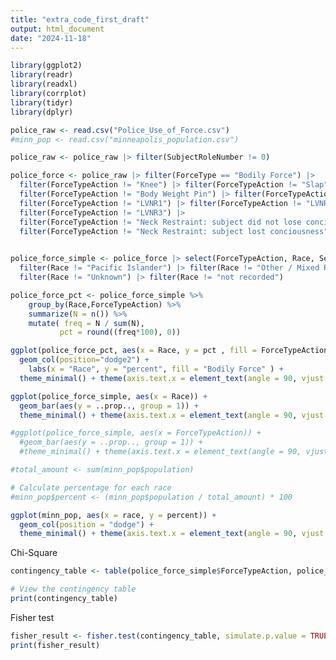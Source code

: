 ```yaml
---
title: "extra_code_first_draft"
output: html_document
date: "2024-11-18"
---
```


```r
library(ggplot2)
library(readr)
library(readxl)
library(corrplot)
library(tidyr)
library(dplyr)
```


```r
police_raw <- read.csv("Police_Use_of_Force.csv")
#minn_pop <- read.csv("minneapolis_population.csv")
```

```r
police_raw <- police_raw |> filter(SubjectRoleNumber != 0)
```

```r
police_force <- police_raw |> filter(ForceType == "Bodily Force") |>
  filter(ForceTypeAction != "Knee") |> filter(ForceTypeAction != "Slap") |>
  filter(ForceTypeAction != "Body Weight Pin") |> filter(ForceTypeAction != "Punch") |>
  filter(ForceTypeAction != "LVNR1") |> filter(ForceTypeAction != "LVNR2") |>
  filter(ForceTypeAction != "LVNR3") |> 
  filter(ForceTypeAction != "Neck Restraint: subject did not lose conciousness") |>
  filter(ForceTypeAction != "Neck Restraint: subject lost conciousness")
  
```

```r
police_force_simple <- police_force |> select(ForceTypeAction, Race, Sex, EventAge) |>
  filter(Race != "Pacific Islander") |> filter(Race != "Other / Mixed Race") |> 
  filter(Race != "Unknown") |> filter(Race != "not recorded")
```


```r
police_force_pct <- police_force_simple %>%
    group_by(Race,ForceTypeAction) %>%
    summarize(N = n()) %>%
    mutate( freq = N / sum(N),
           pct = round((freq*100), 0))
```

```r
ggplot(police_force_pct, aes(x = Race, y = pct , fill = ForceTypeAction)) + 
  geom_col(position="dodge2") +
    labs(x = "Race", y = "percent", fill = "Bodily Force" ) +
  theme_minimal() + theme(axis.text.x = element_text(angle = 90, vjust = 0.5, hjust = 1))
```


```r
ggplot(police_force_simple, aes(x = Race)) +
  geom_bar(aes(y = ..prop.., group = 1)) +
  theme_minimal() + theme(axis.text.x = element_text(angle = 90, vjust = 0.5, hjust = 1))
```


```r
#ggplot(police_force_simple, aes(x = ForceTypeAction)) +
  #geom_bar(aes(y = ..prop.., group = 1)) +
  #theme_minimal() + theme(axis.text.x = element_text(angle = 90, vjust = 0.5, hjust = 1))
```

```r
#total_amount <- sum(minn_pop$population)

# Calculate percentage for each race
#minn_pop$percent <- (minn_pop$population / total_amount) * 100
```

```r
ggplot(minn_pop, aes(x = race, y = percent)) +
  geom_col(position = "dodge") +
  theme_minimal() + theme(axis.text.x = element_text(angle = 90, vjust = 0.5, hjust = 1))
```

Chi-Square
```r
contingency_table <- table(police_force_simple$ForceTypeAction, police_force_simple$Race)

# View the contingency table
print(contingency_table)
```

Fisher test
```r
fisher_result <- fisher.test(contingency_table, simulate.p.value = TRUE)
print(fisher_result)
```